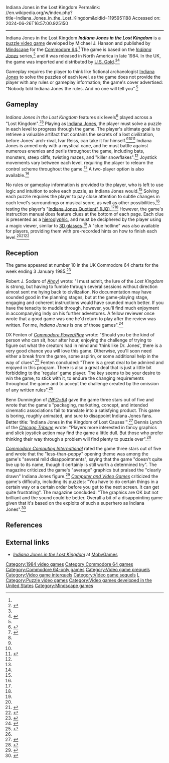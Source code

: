 Indiana Jones in the Lost Kingdom
Permalink: //en.wikipedia.org/w/index.php?title=Indiana_Jones_in_the_Lost_Kingdom&oldid=1195951188
Accessed on: 2024-06-26T16:57:00.925150



------
Indiana Jones in the Lost Kingdom
{{Infobox video game
| title = Indiana Jones in the Lost Kingdom
| image = Jones Lost Kingdom.jpg
| alt = 
| caption = Cover art
| developer = 
| publisher = [[Mindscape (company)|Mindscape]]
| series = [[Indiana Jones]]
| engine = 
| programmer = Michael J. Hanson
| platforms = [[Commodore 64]]
| released = {{vgrelease|NA|1984}}
| genre = [[Puzzle video game|Puzzle]]
| modes = [[Single-player video game|Single-player]], [[Multiplayer video game|multiplayer]]
}}
'''''Indiana Jones in the Lost Kingdom''''' is a [[puzzle video game]] developed by Michael J. Hanson and published by [[Mindscape (company)|Mindscape]] for the [[Commodore 64]].<ref name=CCI/> The game is based on the ''[[Indiana Jones]]'' series,<ref>{{cite web|url=https://archive.org/stream/Computer_Gamer_Issue_01_1985-04_Argus_Press_GB#page/n10/mode/1up/|title=All-American Stuff|work=[[Computer Gamer]]|date=April 1985|access-date=August 12, 2016|page=11}}</ref> and it was released in North America in late 1984. In the UK, the game was imported and distributed by [[U.S. Gold]].<ref name=CCI /><ref>{{cite web|url=https://archive.org/stream/computer-and-videogames-056/ComputerAndVideoGames_056_Jun_1986#page/n56/mode/1up/|title=Rip-Off or Spin-Off?|work=[[Computer and Video Games]]|date=June 1986|location=United Kingdom|access-date=August 13, 2016|page=57}}</ref>

Gameplay requires the player to think like fictional archaeologist [[Indiana Jones (character)|Indiana Jones]] to solve the puzzles of each level, as the game does not provide the player with any rules or gameplay information; the game's cover advertised: "Nobody told Indiana Jones the rules. And no one will tell you".<ref name=CPP/>

==Gameplay==
''Indiana Jones in the Lost Kingdom'' features six levels<ref>{{cite web|url=https://archive.org/stream/ahoy-magazine-14/Ahoy_14_February_1985#page/n85/mode/1up/|title=Further Adventures|work=Ahoy!|date=February 1985|access-date=August 13, 2016|page=86}}</ref> played across a "Lost Kingdom".<ref>{{cite web|url=https://archive.org/stream/family-computing-25/Family_Computing_Issue_25_1985_Sep#page/n81/mode/1up/|title=Tips, Tricks and Hints: Indiana Jones in the Lost Kingdom|work=Family Computing|date=September 1985|access-date=August 13, 2016|page=84}}</ref><ref name=CaVG/> Playing as [[Indiana Jones (character)|Indiana Jones]], the player must solve a puzzle in each level to progress through the game. The player's ultimate goal is to retrieve a valuable artifact that contains the secrets of a lost civilization, before Jones' arch-rival, Ivar Reiss, can take it for himself.<ref name=CPP/><ref name=Ahoy/><ref>{{cite web|url=https://archive.org/stream/vgmuseum_spinnaker_mightymicro-alicewonderland/mightymicro-alicewonderland#page/n5/mode/2up/|title=From the Silver Screen to the Monitor Screen...|work=Mighty Macho|last=Olshan|first=Nancy|date=1985|access-date=August 12, 2016|page=3}}</ref> Indiana Jones is armed only with a mystical cane, and he must battle against numerous enemies and perils throughout the game, including bats, monsters, steep cliffs, twisting mazes, and "killer snowflakes".<ref name=Ahoy/> Joystick movements vary between each level, requiring the player to relearn the control scheme throughout the game.<ref name=Ahoy/> A two-player option is also available.<ref name=CCI/>

No rules or gameplay information is provided to the player, who is left to use logic and intuition to solve each puzzle, as Indiana Jones would.<ref name=CPP/> Solving each puzzle requires the player to pay close attention to subtle changes in each level's surroundings or musical score, as well as other possibilities,<ref name=CCI/> testing the player's "[[Intelligence quotient|Indiana Jones Quotient" (IJQ)]].<ref name=CPP/><ref name=CT/> However, the game's instruction manual does feature clues at the bottom of each page. Each clue is presented as a [[Egyptian hieroglyphs|hieroglyphic]], and must be deciphered by the player using a magic viewer, similar to [[3D glasses]].<ref name=CPP/> A "clue hotline" was also available for players, providing them with pre-recorded hints on how to finish each level.<ref name=CPP/><ref>{{cite web|url=https://archive.org/stream/Electronic_Games_Volume_03_Number_03_1985-03_Reese_Communications_US#page/n10/mode/1up/|title=Putting on the Hints|work=[[Electronic Games]]|date=March 1985|access-date=August 13, 2016|page=11}}</ref><ref>{{cite web|url=https://archive.org/stream/commodore-power-play-14/Commodore_Power-Play_1985_Issue_14_V4_N02_Apr_May#page/n15/mode/1up|title=Indiana Jones Clue Hotline|work=Commodore Power/Play|date=April 1985|access-date=August 13, 2016|page=14}}</ref>

==Reception==
The game appeared at number 10 in the UK Commodore 64 charts for the week ending 3 January 1985.<ref name='pcncharts'>{{cite magazine |title=Charts|magazine=Personal Computer News|issue=41|publisher=VNU|date=12 January 1985|page=8|url=https://archive.org/details/PersonalComputerNews/PersonalComputerNews094-12Jan1985/page/n5/mode/2up|access-date=7 December 2022}}</ref>

Robert J. Sodaro of ''[[Ahoy!]]'' wrote: "I must admit, the lure of the ''Lost Kingdom'' is strong, but having to fumble through several sessions without direction almost sent me hying back to civilization. No documentation may have sounded good in the planning stages, but at the game-playing stage, engaging and coherent instructions would have sounded much better. If you have the tenacity to muddle through, however, you'll find much enjoyment in accompanying Indy on his further adventures. A fellow reviewer once wrote that a good game was one he'd return to play after the review was written. For me, ''Indiana Jones'' is one of those games".<ref name=Ahoy>{{cite web|url=https://archive.org/stream/ahoy-magazine-16/Ahoy_16_April_1985#page/n27/mode/1up|title=Indiana Jones in the Lost Kingdom|work=[[Ahoy!]]|last=Sodaro|first=Robert J.|date=April 1985|access-date=August 12, 2016|pages=28, 82}}</ref>

DX Fenten of ''[[Commodore Power/Play]]'' wrote: "Should you be the kind of person who can sit, hour after hour, enjoying the challenge of trying to figure out what the creators had in mind and 'think like Dr. Jones', there is a very good chance you will love this game. Otherwise, you'll soon need either a break from the game, some aspirin, or some additional help in the way of clues".<ref name=CPP>{{cite web|url=https://archive.org/stream/commodore-power-play-15/Commodore_Power-Play_1985_Issue_15_V4_N03_Jun_Jul#page/n33/mode/1up|title=Indiana Jones in the Lost Kingdom|work=[[Commodore Power/Play]]|last=Fenten|first=DX|date=June 1985|access-date=August 12, 2016|page=32}}</ref> Fenten concluded: "There is a great deal to be admired and enjoyed in this program. There is also a great deal that is just a little bit forbidding to the 'regular' game player. The key seems to be your desire to win the game, to stick with it, to endure the changing requirements throughout the game and to accept the challenge created by the omission of any written rules".<ref name=CPP/>

Benn Dunnington of ''[[.info (magazine)|INFO=64]]'' gave the game three stars out of five and wrote that the game's "packaging, marketing, concept, and intended cinematic associations fail to translate into a satisfying product. This game is boring, roughly animated, and sure to disappoint Indiana Jones fans. Better title: 'Indiana Jones in the Kingdom of Lost Causes'".<ref>{{cite web|url=https://archive.org/stream/Info-64_Issue_7_1985-06_Info_Publications_US#page/n5/mode/2up|title=Indiana Jones in the Lost Kingdom|work=[[.info (magazine)|INFO=64]]|last=Dunnington|first=Benn|date=June 1985|access-date=August 12, 2016|pages=6{{ndash}}7}}</ref> Dennis Lynch of the ''[[Chicago Tribune]]'' wrote: "Players more interested in fancy graphics and slick joystick action may find the game a little dull. But those who prefer thinking their way through a problem will find plenty to puzzle over".<ref name=CT>{{cite web|url=http://articles.chicagotribune.com/1985-05-10/entertainment/8501290326_1_lost-kingdom-joystick-decoder|title=It Takes Ijq to Think Your Way Through The Lost Kingdom|work=[[Chicago Tribune]]|last=Lynch|first=Dennis|date=May 10, 1985|access-date=August 12, 2016}}</ref>

''[[Commodore Computing International]]'' rated the game three stars out of five and wrote that the "less-than-peppy" opening theme was among the game's "several mild disappointments", saying that the game "doesn't quite live up to its name, though it certainly is still worth a determined try". The magazine criticized the game's "average" graphics but praised the "clearly drawn" Indiana Jones figure.<ref name=CCI>{{cite web|url=https://archive.org/stream/Commodore_Computing_International_Vol_03_No_08_1985-03_Croftward_GB#page/n35/mode/1up|title=Indiana Jones|work=[[Commodore Computing International]]|date=March 1985|access-date=August 12, 2016|page=60}}</ref> ''[[Computer and Video Games]]'' criticized the game's difficulty, including its puzzles: "You have to do certain things in a certain way or a certain order before you get to the next screen. It can get quite frustrating". The magazine concluded: "The graphics are OK but not brilliant and the sound could be better. Overall a bit of a disappointing game given that it's based on the exploits of such a superhero as Indiana Jones".<ref name=CaVG>{{cite web|url=https://archive.org/stream/computer-and-videogames-041/ComputerAndVideoGames_041_Mar_1985#page/n105/mode/2up|title=Indiana Jones|work=[[Computer and Video Games]]|date=March 1985|access-date=August 16, 2016|pages=106{{ndash}}107}}</ref>

==References==
{{reflist}}

==External links==
* [http://www.mobygames.com/game/c64/indiana-jones-in-the-lost-kingdom ''Indiana Jones in the Lost Kingdom''] at [[MobyGames]]

{{Indiana Jones}}

[[Category:1984 video games]]
[[Category:Commodore 64 games]]
[[Category:Commodore 64-only games]]
[[Category:Video game prequels]]
[[Category:Video game interquels]]
[[Category:Video game sequels]]
[[Category:Indiana Jones video games|L]]
[[Category:Puzzle video games]]
[[Category:Video games developed in the United States]]
[[Category:Mindscape games]]